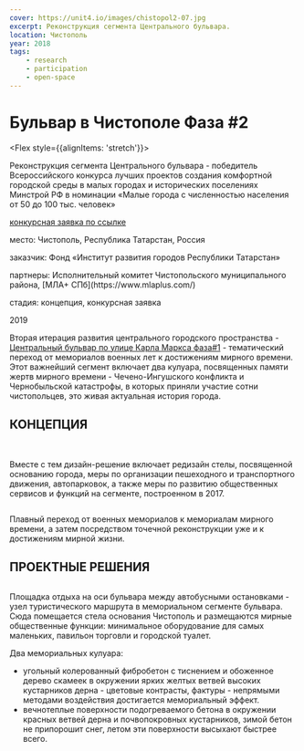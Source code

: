 ```yaml
---
cover: https://unit4.io/images/chistopol2-07.jpg
excerpt: Реконструкция сегмента Центрального бульвара.
location: Чистополь
year: 2018
tags:
    - research
    - participation
    - open-space
---
```


# Бульвар в Чистополе Фаза #2

<Flex style={{alignItems: 'stretch'}}>
<Flex col>

Реконструкция сегмента Центрального бульвара - победитель Всероссийского конкурса лучших проектов создания комфортной городской среды в малых городах и исторических поселениях Минстрой РФ в номинации «Малые города с численностью населения от 50 до 100 тыс. человек»

<p style={{flex: '0 1 auto'}}>

[конкурсная заявка по ссылке](https://issuu.com/unit4/docs/proposal_chistopol-2018)
</p>
</Flex>

<div>
<p><BlackHighlight>место:</BlackHighlight> Чистополь, Республика Татарстан, Россия</p>

<p><BlackHighlight>заказчик:</BlackHighlight> Фонд «Институт развития городов Республики Татарстан»</p>

<p><BlackHighlight>партнеры:</BlackHighlight> Исполнительный комитет Чистопольского муниципального района, [МЛА+ СПб](https://www.mlaplus.com/)</p>

<p><BlackHighlight>стадия:</BlackHighlight> концепция, конкурсная заявка</p>

2019
</div>
</Flex>


Вторая итерация развития центрального городского пространства - [Центральный бульвар по улице Карла Маркса фаза#1](/chistopol) - тематический переход от мемориалов военных лет к достижениям мирного времени. Этот важнейший сегмент включает два кулуара, посвященных памяти жертв мирного времени - Чечено-Ингушского конфликта и Чернобыльской катастрофы, в которых приняли участие сотни чистопольцев, это живая актуальная история города.

## КОНЦЕПЦИЯ

<Carousel effect='crossfade'>
	<Image src="/images/chistopol2-08_1.jpg" alt="" />
	<Image src="/images/chistopol2-08_2.jpg" alt="" />
	<Image src="/images/chistopol2-08_3.jpg" alt="" />
	<Image src="/images/chistopol2-08_4.jpg" alt="" />
	<Image src="/images/chistopol2-08_5.jpg" alt="" />
	<Image src="/images/chistopol2-08_6.jpg" alt="" />
</Carousel>

Вместе с тем дизайн-решение включает редизайн стелы, посвященной основанию города, меры по организации пешеходного и транспортного движения, автопарковок, а также меры по развитию общественных сервисов и функций на сегменте, построенном в 2017.

<Image src="/images/chistopol2-03.jpg" alt="" />

Плавный переход от военных мемориалов к мемориалам мирного времени, а затем посредством точечной реконструкции уже и к достижениям мирной жизни.


## ПРОЕКТНЫЕ РЕШЕНИЯ

<Image src="/images/chistopol2-04.jpg" alt="" />

Площадка отдыха на оси бульвара между автобусными остановками - узел туристического маршрута в мемориальном сегменте бульвара. Сюда помещается стела основания Чистополь и размещаются мирные общественные функции: минимальное оборудование для самых маленьких, павильон торговли и городской туалет.

Два мемориальных кулуара:
- угольный колерованный фибробетон с тиснением и обоженное дерево скамеек в окружении ярких желтых ветвей высоких кустарников дерна - цветовые контрасты, фактуры - непрямыми методами воздействия достигается мемориальный эффект.
- вечнотеплые поверхности подогреваемого бетона в окружении красных ветвей дерна и почвопокровных кустарников, зимой бетон не припорошит снег, летом эти поверхности высыхают быстрее всего.

<Image src="/images/chistopol2-06.jpg" alt="" />

<Image src="/images/chistopol2-07.jpg" alt="" />

